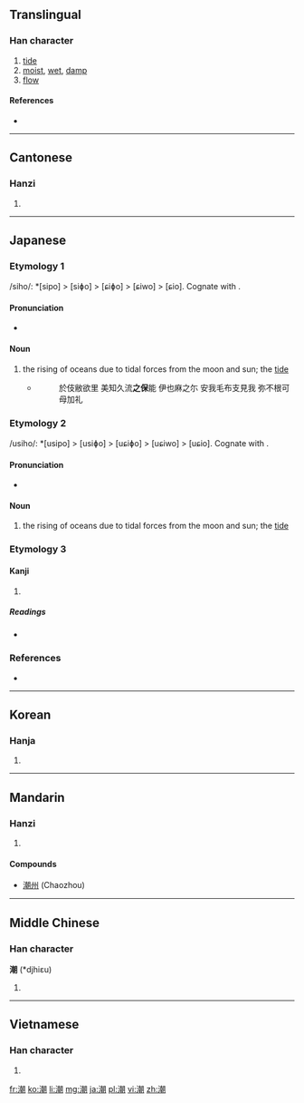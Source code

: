 ==Translingual==

===Han character===
{{Han char|rn=85|rad=水|as=12|sn=15|four=3712<sub>0</sub>|canj=水十十月 (EJJB)|ids=⿰[[氵]][[朝]]}}

# [[tide]]
# [[moist]], [[wet]], [[damp]]
# [[flow]]

====References====
* {{Han ref|kx=0650.190|dkj=18277|dj=1060.180|hdz=31737.050|uh=6F6E|ud=28526|bh=BCE9|bd=48361}}

----

==Cantonese==

===Hanzi===
{{yue-hanzi|jyut=ciu4|y=chiu4}}

# {{defn|lang=yue|sort=水12}}

----

==Japanese==

===Etymology 1===
/siho/: *[sipo] > [siɸo] > [ɕiɸo] > [ɕiwo] > [ɕio]. Cognate with {{term|潮|ushio}}.

====Pronunciation====
* {{IPA|/ɕio/|lang=ja}}

====Noun====
{{ja-noun|k|hira=しお|hhira=しほ|rom=shio}}

# the rising of oceans due to tidal forces from the moon and sun; the [[tide]]
#* {{RQ:Man'yōshū|18|4045}}
#*: 於伎敝欲里 美知久流'''之保'''能 伊也麻之尓 安我毛布支見我 弥不根可母加礼

===Etymology 2===
/usiho/: *[usipo] > [usiɸo] > [uɕiɸo] > [uɕiwo] > [uɕio]. Cognate with {{term|潮|shio}}.

====Pronunciation====
* {{IPA|/uɕio/|lang=ja}}

====Noun====
{{ja-noun|k|hira=うしお|hhira=うしほ|rom=ushio}}

# the rising of oceans due to tidal forces from the moon and sun; the [[tide]]

===Etymology 3===

====Kanji====
{{ja-kanji|grade=6|rs=水12}}

# {{defn|lang=ja|sort=水12}}

=====Readings=====
* {{ja-readings|on=[[ちょう]] (chō)|kun=[[しお]] (shio), [[うしお]] (ushio)}}

===References===
* {{R:Man'yōshū 4}}

----

==Korean==

===Hanja===
{{ko-hanja|hangeul=[[조]]|eumhun=|rv=jo|mr=cho|y=co}}

# {{defn|lang=ko|sort=水12}}

----

==Mandarin==

===Hanzi===
{{cmn-hanzi|pin=[[cháo]] ([[chao2]]), [[yín]] ([[yin2]])|wg=ch'ao<sup>2</sup>, yin<sup>2</sup>}}
# {{defn|lang=cmn|sort=水12}}

====Compounds====
*[[潮州]] (Chaozhou)

----

==Middle Chinese==

===Han character===
'''潮''' (*djhiɛu)<!--asterisk signifies that this is a reconstructed pronunciation-->

# {{defn|lang=zhx-mid|sort=水12}}

----

==Vietnamese==

===Han character===
{{vi-hantu|[[triều]], [[trào]], [[xèo]], [[rều]]|rs=水12}}
# {{defn|lang=vi|sort=水12}}

[[fr:潮]]
[[ko:潮]]
[[li:潮]]
[[mg:潮]]
[[ja:潮]]
[[pl:潮]]
[[vi:潮]]
[[zh:潮]]
